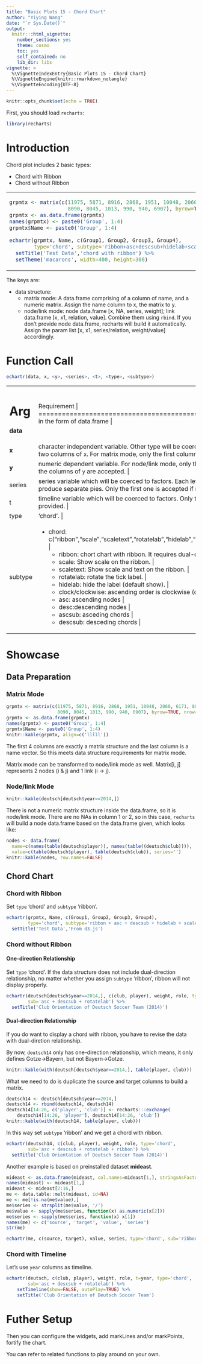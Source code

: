 ```yaml
---
title: "Basic Plots 15 - Chord Chart"
author: "Yiying Wang"
date: "`r Sys.Date()`"
output: 
  knitr:::html_vignette:
    number_sections: yes
    theme: cosmo
    toc: yes
    self_contained: no
    lib_dir: libs
vignette: >
  %\VignetteIndexEntry{Basic Plots 15 - Chord Chart}
  %\VignetteEngine{knitr::rmarkdown_notangle}
  %\VignetteEncoding{UTF-8}
---
```


```r
knitr::opts_chunk$set(echo = TRUE)
```

First, you should load `recharts`:
```r
library(recharts)
```

# Introduction

Chord plot includes 2 basic types:

- Chord with Ribbon
- Chord without Ribbon

<table id='intro'>
<tr><td>
```r
grpmtx <- matrix(c(11975, 5871, 8916, 2868, 1951, 10048, 2060, 6171, 8010, 16145,
                   8090, 8045, 1013, 990, 940, 6907), byrow=TRUE, nrow=4)
grpmtx <- as.data.frame(grpmtx)
names(grpmtx) <- paste0('Group', 1:4)
grpmtx$Name <- paste0('Group', 1:4)

echartr(grpmtx, Name, c(Group1, Group2, Group3, Group4), 
        type='chord', subtype='ribbon+asc+descsub+hidelab+scaletext') %>% 
  setTitle('Test Data','chord with ribbon') %>%
  setTheme('macarons', width=400, height=300)
```
</td>
<td>
```r
echartr(deutsch[deutsch$year==2014,], c(club, player), weight, role, type='chord', 
        sub='asc+descsub+rotatelab') %>% setTheme('infographic', width=400, height=300) %>% 
  setTitle('Club Orientation of Deutsch Soccer Team (2014)', 'Chord without ribbon')
```
</td></tr>
</table>

The keys are:

- data structure:
  - matrix mode: A data.frame comprising of a column of name, and a numeric matrix. Assign the name column to x, the matrix to y.
  - node/link mode: node data.frame [x, NA, series, weight]; link data.frame [x, x1, relation, value]. Combine them using `rbind`. If you don't provide node data.frame, recharts will build it automatically. Assign the param list [x, x1, series/relation, weight/value] accordingly.

# Function Call

```r
echartr(data, x, <y>, <series>, <t>, <type>, <subtype>)
```

+--------+--------------------------------------------------------------------+
| Arg    |  Requirement                                                       |
+========+====================================================================+
|**data**| source data in the form of data.frame |
+--------+--------------------------------------------------------------------+
| **x**  | character independent variable. Other type will be coerced to factors. For node/link mode, you must provide two columns of `x`. For matrix mode, only the first column of `x` is accepted. |
+--------+--------------------------------------------------------------------+
| **y**  | numeric dependent variable. For node/link mode, only the first column of `y` is accepted. For matrix mode, all the columns of `y` are accepted. |
+--------+--------------------------------------------------------------------+
| series | series variable which will be coerced to factors. Each level of `series` is treated as a subsetting factor to produce separate pies. Only the first one is accepted if multiple variables are provided. |
+--------+--------------------------------------------------------------------+
|  t     | timeline variable which will be coerced to factors. Only the first one is accepted if multiple variables are provided. |
+--------+--------------------------------------------------------------------+
| type   | 'chord'. |
+--------+--------------------------------------------------------------------+
| subtype| - chord: c("ribbon","scale","scaletext","rotatelab","hidelab","clock","clockwise","asc","desc","ascsub","descsub") | 
|        |     + ribbon: chort chart with ribbon. It requires dual-direction of links. |
|        |     + scale: Show scale on the ribbon. |
|        |     + scaletext: Show scale and text on the ribbon. |
|        |     + rotatelab: rotate the tick label. |
|        |     + hidelab: hide the label (default show). |
|        |     + clock/clockwise: ascending order is clockwise (default anti-clockwise). |
|        |     + asc: ascending nodes |
|        |     + desc:descending nodes  |
|        |     + ascsub: asceding chords |
|        |     + descsub: desceding chords |
+--------+--------------------------------------------------------------------+

# Showcase

## Data Preparation


### Matrix Mode

```r
grpmtx <- matrix(c(11975, 5871, 8916, 2868, 1951, 10048, 2060, 6171, 8010, 16145,
                   8090, 8045, 1013, 990, 940, 6907), byrow=TRUE, nrow=4)
grpmtx <- as.data.frame(grpmtx)
names(grpmtx) <- paste0('Group', 1:4)
grpmtx$Name <- paste0('Group', 1:4)
knitr::kable(grpmtx, align=c('lllll'))
```

The first 4 columns are exactly a matrix structure and the last column is a name vector. So this meets data structure requirements for matrix mode.

Matrix mode can be transformed to node/link mode as well. Matrix[i, j] represents 2 nodes (i & j) and 1 link (i -> j).

### Node/link Mode

```r
knitr::kable(deutsch[deutsch$year==2014,])
```

There is not a numeric matrix structure inside the data.frame, so it is node/link mode. There are no NAs in column 1 or 2, so in this case, `recharts` will build a node data.frame based on the data.frame given, which looks like:

```r
nodes <- data.frame(
  name=c(names(table(deutsch$player)), names(table((deutsch$club)))), 
  value=c(table(deutsch$player), table(deutsch$club)), series='')
knitr::kable(nodes, row.names=FALSE)
```

## Chord Chart

### Chord with Ribbon

Set `type` 'chord' and `subtype` 'ribbon'.

```r
echartr(grpmtx, Name, c(Group1, Group2, Group3, Group4), 
        type='chord', subtype='ribbon + asc + descsub + hidelab + scaletext') %>% 
  setTitle('Test Data','From d3.js')
```

### Chord without Ribbon

#### One-direction Relationship

Set `type` 'chord'. If the data structure does not include dual-direction relationship, no matter whether you assign `subtype` 'ribbon', ribbon will not display properly.

```r
echartr(deutsch[deutsch$year==2014,], c(club, player), weight, role, type='chord', 
        sub='asc + descsub + rotatelab') %>% 
  setTitle('Club Orientation of Deutsch Soccer Team (2014)')
```

#### Dual-direction Relationship

If you do want to display a chord with ribbon, you have to revise the data with dual-diretion relationship. 

By now, `deutsch14` only has one-direction relationship, which means, it only defines Gotze->Bayern, but not Bayern->Gotze.

```r
knitr::kable(with(deutsch[deutsch$year==2014,], table(player, club)))
```

What we need to do is duplicate the source and target columns to build a matrix.

```r
deutsch14 <- deutsch[deutsch$year==2014,]
deutsch14 <- rbind(deutsch14, deutsch14)
deutsch14[14:26, c('player', 'club')] <- recharts:::exchange(
    deutsch14[14:26, 'player'], deutsch14[14:26, 'club'])
knitr::kable(with(deutsch14, table(player, club)))
```

In this way set `subtype` 'ribbon' and we get a chord with ribbon.

```r
echartr(deutsch14, c(club, player), weight, role, type='chord', 
        sub='asc + descsub + rotatelab + ribbon') %>% 
  setTitle('Club Orientation of Deutsch Soccer Team (2014)')
```

Another example is based on preinstalled dataset **mideast**.

```r
mideast <- as.data.frame(mideast, col.names=mideast[1,], stringsAsFactors=FALSE)
names(mideast) <- mideast[1,]
mideast <- mideast[2:16,]
me <- data.table::melt(mideast, id=NA)
me <- me[!is.na(me$value),]
me$series <- strsplit(me$value, '/')
me$value <- sapply(me$series, function(x) as.numeric(x[2]))
me$series <- sapply(me$series, function(x) x[1])
names(me) <- c('source', 'target', 'value', 'series')
str(me)
```

```r
echartr(me, c(source, target), value, series, type='chord', sub='ribbon')
```

### Chord with Timeline

Let's use `year` columns as timeline.
```r
echartr(deutsch, c(club, player), weight, role, t=year, type='chord', 
        sub='asc + descsub + rotatelab') %>% 
    setTimeline(show=FALSE, autoPlay=TRUE) %>%
    setTitle('Club Orientation of Deutsch Soccer Team')
```

# Futher Setup

Then you can configure the widgets, add markLines and/or markPoints, fortify the chart.

You can refer to related functions to play around on your own.

